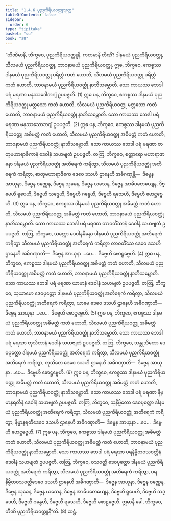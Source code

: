 ```yaml
---
title: "1.4.6 ပုညကိရိယဝတ္ထုသုတ္တ"
tableOfContents: false
sidebar:
  order: 6
type: "tipitaka"
basket: "su"
book: "a8"
---
```



<DynamicBreadcrumb />

<Division number="36" book="a8" e="ch" v="17" p="72">

<Paragraph number="345" book="a8">
“တီဏိမာနိ, ဘိက္ခဝေ, ပုညကိရိယဝတ္ထူနိ. ကတမာနိ တီဏိ? ဒါနမယံ ပုညကိရိယဝတ္ထု, သီလမယံ ပုညကိရိယဝတ္ထု, ဘာဝနာမယံ ပုညကိရိယဝတ္ထု.
</Paragraph>

<Paragraph number="346" book="a8">
ဣဓ, ဘိက္ခဝေ, ဧကစ္စဿ ဒါနမယံ ပုညကိရိယဝတ္ထု ပရိတ္တံ ကတံ ဟောတိ, သီလမယံ ပုညကိရိယဝတ္ထု ပရိတ္တံ ကတံ ဟောတိ, ဘာဝနာမယံ ပုညကိရိယဝတ္ထုံ နာဘိသမ္ဘောတိ. သော ကာယဿ ဘေဒါ ပရံ မရဏာ မနုဿဒေါဘဂျံ ဥပပဇ္ဇတိ. (1)
</Paragraph>

<Paragraph number="347" book="a8">
ဣဓ ပန, ဘိက္ခဝေ, ဧကစ္စဿ ဒါနမယံ ပုညကိရိယဝတ္ထု မတ္တသော ကတံ ဟောတိ, သီလမယံ ပုညကိရိယဝတ္ထု မတ္တသော ကတံ ဟောတိ, ဘာဝနာမယံ ပုညကိရိယဝတ္ထုံ နာဘိသမ္ဘောတိ. သော ကာယဿ ဘေဒါ ပရံ မရဏာ မနုဿသောဘဂျံ ဥပပဇ္ဇတိ. (2)
</Paragraph>

<Paragraph number="348" book="a8">
ဣဓ ပန, ဘိက္ခဝေ, ဧကစ္စဿ ဒါနမယံ ပုညကိရိယဝတ္ထု အဓိမတ္တံ ကတံ ဟောတိ, သီလမယံ ပုညကိရိယဝတ္ထု အဓိမတ္တံ ကတံ ဟောတိ, ဘာဝနာမယံ ပုညကိရိယဝတ္ထုံ နာဘိသမ္ဘောတိ. သော ကာယဿ ဘေဒါ ပရံ မရဏာ စာတုမဟာရာဇိကာနံ ဒေဝါနံ သဟဗျတံ ဥပပဇ္ဇတိ. တတြ, ဘိက္ခဝေ, စတ္တာရော မဟာရာဇာနော ဒါနမယံ ပုညကိရိယဝတ္ထုံ အတိရေကံ ကရိတွာ, သီလမယံ ပုညကိရိယဝတ္ထုံ အတိရေကံ ကရိတွာ, စာတုမဟာရာဇိကေ ဒေဝေ ဒသဟိ ဌာနေဟိ အဓိဂဏှန္တိ—  ဒိဗ္ဗေန အာယုနာ, ဒိဗ္ဗေန ဝဏ္ဏေန, ဒိဗ္ဗေန သုခေန, ဒိဗ္ဗေန ယသေန, ဒိဗ္ဗေန အာဓိပတေယျေန, ဒိဗ္ဗေဟိ ရူပေဟိ, ဒိဗ္ဗေဟိ သဒ္ဒေဟိ, ဒိဗ္ဗေဟိ ဂန္ဓေဟိ, ဒိဗ္ဗေဟိ ရသေဟိ, ဒိဗ္ဗေဟိ ဖောဋ္ဌဗ္ဗေဟိ. (3)
</Paragraph>

<Paragraph number="349" book="a8">
ဣဓ ပန, ဘိက္ခဝေ, ဧကစ္စဿ ဒါနမယံ ပုညကိရိယဝတ္ထု အဓိမတ္တံ ကတံ ဟောတိ, သီလမယံ ပုညကိရိယဝတ္ထု အဓိမတ္တံ ကတံ ဟောတိ, ဘာဝနာမယံ ပုညကိရိယဝတ္ထုံ နာဘိသမ္ဘောတိ. သော ကာယဿ ဘေဒါ ပရံ မရဏာ တာဝတိံသာနံ ဒေဝါနံ သဟဗျတံ ဥပပဇ္ဇတိ. တတြ, ဘိက္ခဝေ, သက္ကော ဒေဝါနမိန္ဒော ဒါနမယံ ပုညကိရိယဝတ္ထုံ အတိရေကံ ကရိတွာ သီလမယံ ပုညကိရိယဝတ္ထုံ အတိရေကံ ကရိတွာ တာဝတိံသေ ဒေဝေ ဒသဟိ ဌာနေဟိ အဓိဂဏှာတိ—  ဒိဗ္ဗေန အာယုနာ …ပေ…  ဒိဗ္ဗေဟိ ဖောဋ္ဌဗ္ဗေဟိ. (4)
</Paragraph>

<Paragraph number="350" book="a8">
ဣဓ ပန, ဘိက္ခဝေ, ဧကစ္စဿ ဒါနမယံ ပုညကိရိယဝတ္ထု အဓိမတ္တံ ကတံ ဟောတိ, သီလမယံ ပုညကိရိယဝတ္ထု အဓိမတ္တံ ကတံ ဟောတိ, ဘာဝနာမယံ ပုညကိရိယဝတ္ထုံ နာဘိသမ္ဘောတိ. သော ကာယဿ ဘေဒါ ပရံ မရဏာ ယာမာနံ ဒေဝါနံ သဟဗျတံ ဥပပဇ္ဇတိ. တတြ, ဘိက္ခဝေ, သုယာမော ဒေဝပုတ္တော ဒါနမယံ ပုညကိရိယဝတ္ထုံ အတိရေကံ ကရိတွာ, သီလမယံ ပုညကိရိယဝတ္ထုံ အတိရေကံ ကရိတွာ, ယာမေ ဒေဝေ ဒသဟိ ဌာနေဟိ အဓိဂဏှာတိ—  ဒိဗ္ဗေန အာယုနာ …ပေ…  ဒိဗ္ဗေဟိ ဖောဋ္ဌဗ္ဗေဟိ. (5)
</Paragraph>

<Paragraph number="351" book="a8">
ဣဓ ပန, ဘိက္ခဝေ, ဧကစ္စဿ ဒါနမယံ ပုညကိရိယဝတ္ထု အဓိမတ္တံ ကတံ ဟောတိ, သီလမယံ ပုညကိရိယဝတ္ထု အဓိမတ္တံ ကတံ ဟောတိ, ဘာဝနာမယံ ပုညကိရိယဝတ္ထုံ နာဘိသမ္ဘောတိ. သော ကာယဿ ဘေဒါ ပရံ မရဏာ တုသိတာနံ ဒေဝါနံ သဟဗျတံ ဥပပဇ္ဇတိ. တတြ, ဘိက္ခဝေ, သန္တုသိတော ဒေဝပုတ္တော ဒါနမယံ ပုညကိရိယဝတ္ထုံ အတိရေကံ ကရိတွာ, သီလမယံ ပုညကိရိယဝတ္ထုံ အတိရေကံ ကရိတွာ, တုသိတေ ဒေဝေ ဒသဟိ ဌာနေဟိ အဓိဂဏှာတိ—  ဒိဗ္ဗေန အာယုနာ …ပေ…  ဒိဗ္ဗေဟိ ဖောဋ္ဌဗ္ဗေဟိ. (6)
</Paragraph>

<Paragraph number="352" book="a8">
ဣဓ ပန, ဘိက္ခဝေ, ဧကစ္စဿ ဒါနမယံ ပုညကိရိယဝတ္ထု အဓိမတ္တံ ကတံ ဟောတိ, သီလမယံ ပုညကိရိယဝတ္ထု အဓိမတ္တံ ကတံ ဟောတိ, ဘာဝနာမယံ ပုညကိရိယဝတ္ထုံ နာဘိသမ္ဘောတိ. သော ကာယဿ ဘေဒါ ပရံ မရဏာ နိမ္မာနရတီနံ ဒေဝါနံ သဟဗျတံ ဥပပဇ္ဇတိ. တတြ, ဘိက္ခဝေ, သုနိမ္မိတော ဒေဝပုတ္တော ဒါနမယံ ပုညကိရိယဝတ္ထုံ အတိရေကံ ကရိတွာ, သီလမယံ ပုညကိရိယဝတ္ထုံ အတိရေကံ ကရိတွာ, နိမ္မာနရတီဒေဝေ ဒသဟိ ဌာနေဟိ အဓိဂဏှာတိ—  ဒိဗ္ဗေန အာယုနာ …ပေ…  ဒိဗ္ဗေဟိ ဖောဋ္ဌဗ္ဗေဟိ. (7)
</Paragraph>

<Paragraph number="353" book="a8">
ဣဓ ပန, ဘိက္ခဝေ, ဧကစ္စဿ ဒါနမယံ ပုညကိရိယဝတ္ထု အဓိမတ္တံ ကတံ ဟောတိ, သီလမယံ ပုညကိရိယဝတ္ထု အဓိမတ္တံ ကတံ ဟောတိ, ဘာဝနာမယံ ပုညကိရိယဝတ္ထုံ နာဘိသမ္ဘောတိ. သော ကာယဿ ဘေဒါ ပရံ မရဏာ ပရနိမ္မိတဝသဝတ္တီနံ ဒေဝါနံ သဟဗျတံ ဥပပဇ္ဇတိ. တတြ, ဘိက္ခဝေ, ဝသဝတ္တီ ဒေဝပုတ္တော ဒါနမယံ ပုညကိရိယဝတ္ထုံ အတိရေကံ ကရိတွာ, သီလမယံ ပုညကိရိယဝတ္ထုံ အတိရေကံ ကရိတွာ, ပရနိမ္မိတဝသဝတ္တီဒေဝေ ဒသဟိ ဌာနေဟိ အဓိဂဏှာတိ—  ဒိဗ္ဗေန အာယုနာ, ဒိဗ္ဗေန ဝဏ္ဏေန, ဒိဗ္ဗေန သုခေန, ဒိဗ္ဗေန ယသေန, ဒိဗ္ဗေန အာဓိပတေယျေန, ဒိဗ္ဗေဟိ ရူပေဟိ, ဒိဗ္ဗေဟိ သဒ္ဒေဟိ, ဒိဗ္ဗေဟိ ဂန္ဓေဟိ, ဒိဗ္ဗေဟိ ရသေဟိ, ဒိဗ္ဗေဟိ ဖောဋ္ဌဗ္ဗေဟိ. ဣမာနိ ခေါ, ဘိက္ခဝေ, တီဏိ ပုညကိရိယဝတ္ထူနီ”တိ. (8)

</Paragraph>
</Division>

<Paragraph number="354" type="center" book="a8">
ဆဋ္ဌံ.
</Paragraph>